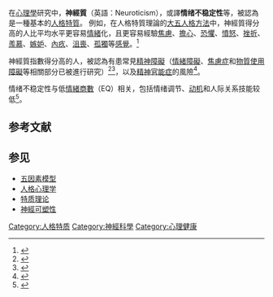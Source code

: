 {{confused|神經症|焦虑症}}
{{medical}}
在[[心理學|心理學]]研究中，'''神經質'''（英語：Neuroticism），或譯'''情绪不稳定性'''等，被認為是一種基本的[[人格特質|人格特質]]。 例如，在人格特質理論的[[五大性格特質|大五人格方法]]中，神經質得分高的人比平均水平更容易[[情緒|情緒]]化，且更容易經驗[[焦慮|焦慮]]、[[擔心|擔心]]、[[恐懼|恐懼]]、[[憤怒|憤怒]]、[[挫折|挫折]]、[[羨慕|羨慕]]、[[妒忌|嫉妒]]、[[內疚|內疚]]、[[抑鬱|沮喪]]、[[孤獨|孤獨]]等[[感覺|感覺]]。<ref name="Thompson">{{cite journal|title=Development and Validation of an International English Big-Five Mini-Markers|url=https://archive.org/details/sim_personality-and-individual-differences_2008-10_45_6/page/542|last=Thompson|first=E.R.|date=October 2008|journal=Personality and Individual Differences|issue=6|doi=10.1016/j.paid.2008.06.013|volume=45|pages=542–548}}</ref> 

神經質指數得分高的人，被認為有患常見[[精神障礙|精神障礙]]（[[情緒障礙|情緒障礙]]、[[焦慮症|焦慮症]]和[[物質使用疾患|物質使用障礙]]等相關部分已被進行研究）<ref name="NeuroticismMA2">{{cite journal|title=Neuroticism's prospective association with mental disorders halves after adjustment for baseline symptoms and psychiatric history, but the adjusted association hardly decays with time: a meta-analysis on 59 longitudinal/prospective studies with 443 313 participants|url=https://zenodo.org/record/895885|journal=Psychological Medicine|issue=14|doi=10.1017/S0033291716001653|year=2016|volume=46|pages=2883–2906|pmid=27523506|author3=Riese, H.|author4=Ormel, J.|author1=Jeronimus B.F.|author2=Kotov, R.|access-date=2021-12-24|archive-date=2019-12-29|archive-url=https://web.archive.org/web/20191229175420/https://zenodo.org/record/895885|dead-url=no}}</ref><ref name="Ormel2013a">{{cite journal|title=Neuroticism and common mental disorders: Meaning and utility of a complex relationship|url=https://archive.org/details/sim_clinical-psychology-review_2013-07_33_5/page/686|journal=Clinical Psychology Review|issue=5|doi=10.1016/j.cpr.2013.04.003|year=2013|volume=33|pages=686–697|pmc=4382368|pmid=23702592|author3=Kotov, M.|author4=Riese, H.|author5=Bos, E.H.|author6=Hankin, B.|author1=Ormel J.|author2=Jeronimus, B.F.}}</ref>，以及[[精神官能症|精神官能症]]的風險<ref>{{Cite book|last=Carducci|first=Bernardo J|date=2009-02-20|title=The Psychology of Personality: Viewpoints, Research, and Applications|isbn=978-1-4051-3635-8|url=https://books.google.com/books?id=1gJPXv5wQbIC&pg=PA174|pages=173–174}}</ref>。<!--—symptoms that traditionally have been called [[神经症|神经症]].-->

情绪不稳定性与低[[情緒商數|情緒商數]]（EQ）相关，包括情绪调节、[[动机|动机]]和人际关系技能较低<ref>{{Cite book|author=Daniel Goleman|year=1997|title=Emotional Intelligence|location=New York|publisher=Bantam}}</ref>。
<!-- 而最常见的[[精神障碍|精神障碍]]<ref name="NeuroticismMA">{{cite journal |author=Jeronimus, B.F., Kotov,  R., Riese, H., Ormel, J.| year = 2016 | title = Neuroticism's prospective association with mental disorders halves after adjustment for baseline symptoms and psychiatric history, but the adjusted association hardly decays with time: a meta-analysis on 59 longitudinal/prospective studies with 443 313 participants | journal = Psychological Medicine | volume = 46 | issue = 14 |pages = 2883-2906 | url = http://dx.doi.org/10.1017/S0033291716001653 | doi=10.1017/S0033291716001653 | pmid=27523506}}</ref><ref name="Ormel">{{cite journal |author1=Ormel J.|author2 = Jeronimus, B.F.|author3=Kotov, M.|author4=Riese, H.|author5=Bos, E.H.|author6=Hankin, B. | year = 2013 | title = Neuroticism and common mental disorders: Meaning and utility of a complex relationship |journal = Clinical psychology review | volume = 33 | issue = 5 | pages = 686–697 | url = http://dx.doi.org/10.1016/j.cpr.2013.04.003}}</ref>。

这也是“内化”精神疾病如恐惧症，抑郁症，恐慌症，和其他焦虑症（传统上被称为[[神经症|神经症]]）的一个危险因素<ref> Hettema, J. M., Neale, M. C., Myers, J. M., Prescott, C. A., & Kendler, K. S. (2006). A population-based twin study of the relationship between neuroticism and internalizing disorders. ''American journal of Psychiatry'', ''163'', 857–864.</ref><ref>http://www.springerlink.com/content/h011745713t7l243/</ref><ref>http://books.google.co.uk/books?id=1gJPXv5wQbIC&pg=PA288&lpg=PA288&dq=introversion+masturbation&source=bl&ots=rlMwXBEAvh&sig=zcqFeLIwTArP-ugnsfiZDMum2zg&hl=en&ei=n-TWS7n-I8_6_Abrqpm3Bw&sa=X&oi=book_result&ct=result&resnum=7&ved=0CBUQ6AEwBjgK#v=onepage&q&f=false</ref>。

相反，情绪不稳定性得分较低的人情绪比较稳定，他们通常是平静的，不容易感到紧张或慌乱。虽然他们消极情绪低，但是正面的情绪不一定高。这是与[[外向性与内向性|外向性]]相独立的一个特质。情绪不稳定外向型，是一种正面和负面的情绪状态水平都很高的类型，所谓“情绪过山车”。情绪不稳定性得分较低的人（尤其是那些外向性也高的）通常幸福程度和对生活的满意度较高。

== 环境影响 ==
大约一半的在神经质的个体差异可通过非遗传因素来解释 <ref name="Ormel" /><ref name="Viken1994">{{Cite journal | author = Viken RJ, Rose RJ, Kaprio J, Koskenvuo M. | title = A developmental genetic analysis of adult personality: extraversion and neuroticism from 18 to 59 years of age | url = https://archive.org/details/sim_journal-of-personality-and-social-psychology_1994-04_66_4/page/722 | journal =  Journal of personality and social psychology |date=April 1994 | pmid = 8189349 | doi = 10.1037/0022-3514.66.4.722 | volume = 66
 | pages = 722–30 | issue = 4}}</ref>，包括正面和负面的生活事件<ref name="Jeronimus2013">{{cite journal |author= Jeronimus, B.F., Ormel, J., Aleman, A., Penninx, B.W.J.H., Riese, H.|journal=Psychological Medicine|year= 2013|volume=43|issue=11|pages=2403–15|title= Negative and positive life events are associated with small but lasting change in neuroticism |url = http://dx.doi.org/10.1017/S0033291713000159}}</ref>，长期困难<ref name="Jeronimus2014" />，和变化的生活的情况下<ref name="Jeronimus2014" />，它可导致神经质持续变化<ref name="Jeronimus2014" /><ref name="Jeronimus2013" />。高神经质也是预测的负性生活经验<ref name="Jeronimus2014" />。许多理论家区分状态波动神经质（小於6个月）<ref name="Jeronimus2014" />，如最积极的或消极的生活后，经验，或因抑郁或焦虑症状<ref name="Ormel" /><ref name="Jeronimus2013" />，从神经质或真实人格改变的设值持续变化。神经质的设定体验驱动的变化能坚持了十多年<ref name="Jeronimus2014" />。

Under-review
Review result: Remain hidden. 
 -->

== 参考文献 ==
{{Reflist|2}}

== 参见 ==
* [[五因素模型|五因素模型]]
* [[人格心理学|人格心理学]]
* [[特质理论|特质理论]]
* [[神經可塑性|神經可塑性]]
{{Big_Five}}
{{情緒}}
{{ICD-10-F}}
{{DEFAULTSORT:神經質}}
[[Category:人格特质|Category:人格特质]]
[[Category:神經科學|Category:神經科學]]
[[Category:心理健康|Category:心理健康]]
